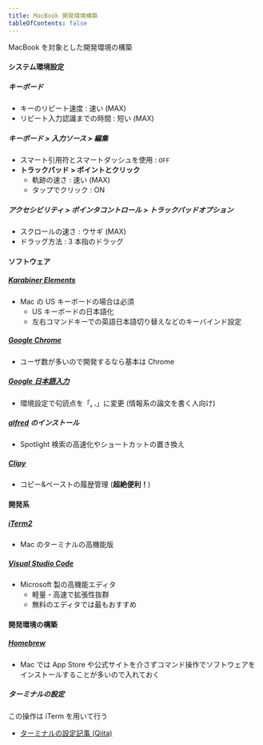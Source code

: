 ```yaml
---
title: MacBook 開発環境構築
tableOfContents: false
---
```


MacBook を対象とした開発環境の構築

#### システム環境設定

##### キーボード

- キーのリピート速度 : 速い (MAX)
- リピート入力認識までの時間 : 短い (MAX)

##### キーボード > 入力ソース > 編集

- スマート引用符とスマートダッシュを使用 : `OFF`
- **トラックパッド > ポイントとクリック**
  - 軌跡の速さ : 速い (MAX)
  - タップでクリック : ON

##### アクセシビリティ > ポインタコントロール > トラックパッドオプション

- スクロールの速さ : ウサギ (MAX)
- ドラッグ方法 : 3 本指のドラッグ

#### ソフトウェア

##### [Karabiner Elements](https://karabiner-elements.pqrs.org/)

- Mac の US キーボードの場合は必須
  - US キーボードの日本語化
  - 左右コマンドキーでの英語日本語切り替えなどのキーバインド設定

##### [Google Chrome](https://www.google.com/intl/ja_jp/chrome/)

- ユーザ数が多いので開発するなら基本は Chrome

##### [Google 日本語入力](https://www.google.co.jp/ime/)

- 環境設定で句読点を「**, .**」に変更 (情報系の論文を書く人向け)

##### [alfred](https://www.alfredapp.com/) のインストール

- Spotlight 検索の高速化やショートカットの置き換え

##### [Clipy](https://clipy-app.com/)

- コピー&ペーストの履歴管理 (**超絶便利！**)

#### 開発系

##### [iTerm2](https://www.iterm2.com/)

- Mac のターミナルの高機能版

##### [Visual Studio Code](https://code.visualstudio.com/)

- Microsoft 製の高機能エディタ
  - 軽量・高速で拡張性抜群
  - 無料のエディタでは最もおすすめ

#### 開発環境の構築

##### [Homebrew](https://brew.sh/index_ja)

- Mac では App Store や公式サイトを介さずコマンド操作でソフトウェアをインストールすることが多いので入れておく

##### ターミナルの設定

この操作は iTerm を用いて行う

- [ターミナルの設定記事 (Qiita)](https://qiita.com/kinchiki/items/57e9391128d07819c321)
